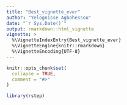 ```yaml
---
title: "Best_vignette_ever"
author: "Yelognisse Agbohessou"
date: "`r Sys.Date()`"
output: rmarkdown::html_vignette
vignette: >
  %\VignetteIndexEntry{Best_vignette_ever}
  %\VignetteEngine{knitr::rmarkdown}
  %\VignetteEncoding{UTF-8}
---
```


```r
knitr::opts_chunk$set(
  collapse = TRUE,
  comment = "#>"
)
```

```r
library(rstep)
```
